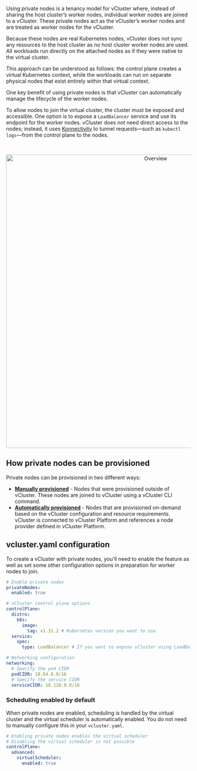 
Using private nodes is a tenancy model for vCluster where, instead of sharing the host cluster’s worker nodes, individual worker nodes are joined to a vCluster.
 These private nodes act as the vCluster’s worker nodes and are treated as worker nodes for the vCluster. 

Because these nodes are real Kubernetes nodes, vCluster does not sync any resources to the host cluster as no host cluster worker nodes are used. All workloads run directly on the attached nodes as if they were native to the virtual cluster.

This approach can be understood as follows: the control plane creates a virtual Kubernetes context, while the workloads can run on separate physical nodes that exist entirely within that virtual context.

One key benefit of using private nodes is that vCluster can automatically manage the lifecycle of the worker nodes.

To allow nodes to join the virtual cluster, the cluster must be exposed and accessible. One option is to expose a `LoadBalancer` service and use its endpoint for the worker nodes. vCluster does not need direct access to the nodes; instead, it uses [Konnectivity](https://kubernetes.io/docs/tasks/extend-kubernetes/setup-konnectivity/) to tunnel requests—such as `kubectl logs`—from the control plane to the nodes.


<br />

<center>

<img
src="/docs/media/private-nodes/architecture.png"
width='800'
alt="Overview"
/>
</center>

<!-- vale off -->


## How private nodes can be provisioned

Private nodes can be provisioned in two different ways: 

* **[Manually provisioned](../../../deploy/worker-nodes/private-nodes/join)** - Nodes that were provisioned outside of vCluster. These nodes are joined to vCluster using a vCluster CLI command. 
* **[Automatically provisioned](./auto-nodes)** -  Nodes that are provisioned on-demand based on the vCluster configuration and resource requirements. vCluster is connected to vCluster Platform and references a node provider defined in 
vCluster Platform.


## vcluster.yaml configuration

To create a vCluster with private nodes, you'll need to enable the feature as well as set some other configuration options in preparation for worker nodes to join.

```yaml title="Enable private nodes"
# Enable private nodes
privateNodes:
  enabled: true

# vCluster control plane options
controlPlane:
  distro:
    k8s:
      image:
        tag: v1.31.2 # Kubernetes version you want to use
  service:
    spec:
      type: LoadBalancer # If you want to expose vCluster using LoadBalancer (Recommended option)

# Networking configuration
networking:
  # Specify the pod CIDR
  podCIDR: 10.64.0.0/16
  # Specify the service CIDR
  serviceCIDR: 10.128.0.0/16
```

### Scheduling enabled by default

When private nodes are enabled, scheduling is handled by the virtual cluster and the virtual scheduler is automatically enabled. You do not need to manually configure this in your `vcluster.yaml`.

```yaml title="Virtual scheduler automatically enabled with private nodes"
# Enabling private nodes enables the virtual scheduler
# Disabling the virtual scheduler is not possible
controlPlane:
  advanced:
    virtualScheduler:
      enabled: true
```

<PrivateNodeLimitations />
